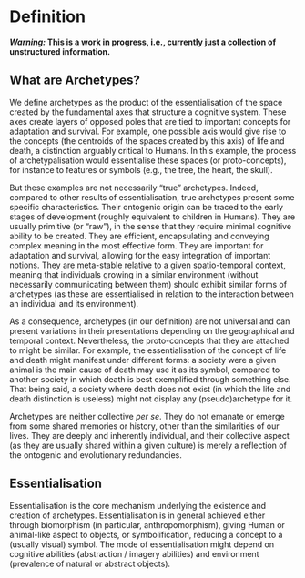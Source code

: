 # Definition

***Warning:* This is a work in progress, i.e., currently just a collection of unstructured information.**

## What are Archetypes?

We define archetypes as the product of the essentialisation of the space created by the fundamental axes that structure a cognitive system. These axes create layers of opposed poles that are tied to important concepts for adaptation and survival. For example, one possible axis would give rise to the concepts (the centroids of the spaces created by this axis) of life and death, a distinction arguably critical to Humans. In this example, the process of archetypalisation would essentialise these spaces (or proto-concepts), for instance to features or symbols (e.g., the tree, the heart, the skull). 

But these examples are not necessarily "true" archetypes. Indeed, compared to other results of essentialisation, true archetypes present some specific characteristics. Their ontogenic origin can be traced to the early stages of development (roughly equivalent to children in Humans). They are usually primitive (or "raw"), in the sense that they require minimal cognitive ability to be created. They are efficient, encapsulating and conveying complex meaning in the most effective form. They are important for adaptation and survival, allowing for the easy integration of important notions. They are meta-stable relative to a given spatio-temporal context, meaning that individuals growing in a similar environment (without necessarily communicating between them) should exhibit similar forms of archetypes (as these are essentialised in relation to the interaction between an individual and its environment).  

As a consequence, archetypes (in our definition) are not universal and can present variations in their presentations depending on the geographical and temporal context. Nevertheless, the proto-concepts that they are attached to might be similar. For example, the essentialisation of the concept of life and death might manifest under different forms: a society were a given animal is the main cause of death may use it as its symbol, compared to another society in which death is best exemplified through something else. That being said, a society where death does not exist (in which the life and death distinction is useless) might not display any (pseudo)archetype for it.

Archetypes are neither collective *per se*. They do not emanate or emerge from some shared memories or history, other than the similarities of our lives. They are deeply and inherently individual, and their collective aspect (as they are usually shared within a given culture) is merely a reflection of the ontogenic and evolutionary redundancies.

## Essentialisation

Essentialisation is the core mechanism underlying the existence and creation of archetypes. Essentialisation is in general achieved either through biomorphism (in particular, anthropomorphism), giving Human or animal-like aspect to objects, or symbolification, reducing a concept to a (usually visual) symbol. The mode of essentialisation might depend on cognitive abilities (abstraction / imagery abilities) and environment (prevalence of natural or abstract objects).




